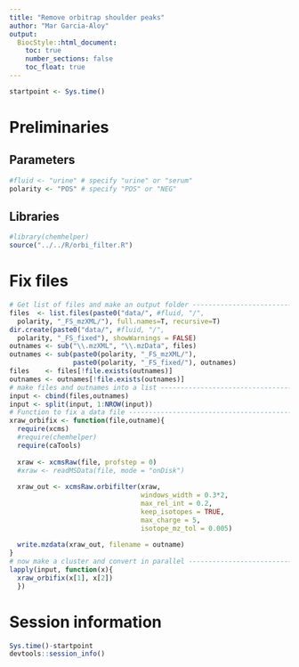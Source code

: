 ```yaml
---
title: "Remove orbitrap shoulder peaks"
author: "Mar Garcia-Aloy"
output: 
  BiocStyle::html_document:
    toc: true
    number_sections: false
    toc_float: true
---
```


```r
startpoint <- Sys.time()
```


# Preliminaries

## Parameters

```r
#fluid <- "urine" # specify "urine" or "serum"
polarity <- "POS" # specify "POS" or "NEG"
```

## Libraries

```r
#library(chemhelper)
source("../../R/orbi_filter.R")
```


# Fix files

```r
# Get list of files and make an output folder -------------------------
files  <- list.files(paste0("data/", #fluid, "/", 
  polarity, "_FS_mzXML/"), full.names=T, recursive=T)
dir.create(paste0("data/", #fluid, "/", 
  polarity, "_FS_fixed"), showWarnings = FALSE)
outnames <- sub("\\.mzXML", "\\.mzData", files)
outnames <- sub(paste0(polarity, "_FS_mzXML/"), 
                paste0(polarity, "_FS_fixed/"), outnames)
files    <- files[!file.exists(outnames)]
outnames <- outnames[!file.exists(outnames)]
# make files and outnames into a list ---------------------------------
input <- cbind(files,outnames)
input <- split(input, 1:NROW(input))
# Function to fix a data file -----------------------------------------
xraw_orbifix <- function(file,outname){
  require(xcms)
  #require(chemhelper)
  require(caTools)
  
  xraw <- xcmsRaw(file, profstep = 0)
  #xraw <- readMSData(file, mode = "onDisk")
  
  xraw_out <- xcmsRaw.orbifilter(xraw,
                                 windows_width = 0.3*2,
                                 max_rel_int = 0.2,
                                 keep_isotopes = TRUE,
                                 max_charge = 5,
                                 isotope_mz_tol = 0.005)
  
  write.mzdata(xraw_out, filename = outname)
}
# now make a cluster and convert in parallel --------------------------
lapply(input, function(x){
  xraw_orbifix(x[1], x[2])
  })
```


# Session information

```r
Sys.time()-startpoint
devtools::session_info()
```